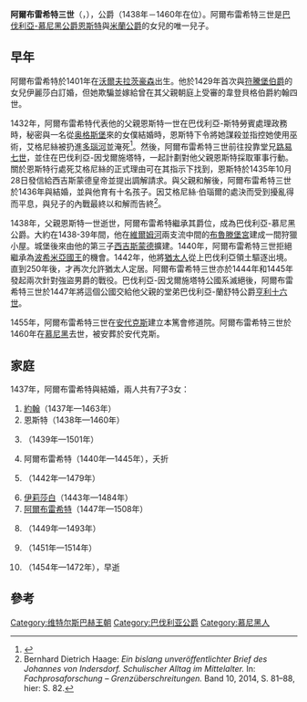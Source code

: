{{Infobox royalty
| name        = 阿爾布雷希特三世
| image       = Albrecht III von Bayern lehnt Königskrone ab.jpg
| succession  = 巴伐利亞-慕尼黑公爵
| reign       = 1438年 — 1460年
| predecessor = [[恩斯特_(巴伐利亞公爵)|恩斯特]]
| successor   = [[約翰四世_(巴伐利亞)|約翰四世]]
| birth_date  = {{birth_date|1401|3|27|df=yes}}
| birth_place = [[沃爾夫拉茨豪森|沃爾夫拉茨豪森]]
| death_date  = {{death date and age|1460|2|29|1401|3|27|df=yes}}
| death_place = [[慕尼黑|慕尼黑]]
| house       = [[維特爾斯巴赫王朝|維特爾斯巴赫王朝]]
| father      = 巴伐利亞公爵[[恩斯特_(巴伐利亞公爵)|恩斯特]]
| mother      = {{link-en|伊麗莎白·維斯孔蒂|Elisabetta Visconti}}
}}
'''阿爾布雷希特三世'''（{{lang-de|Albrecht III.}}，{{bd|1401年|3月27日|1460年|2月29日}}），{{le|巴伐利亞-慕尼黑|Bavaria-Munich}}公爵（1438年－1460年在位）。阿爾布雷希特三世是[[巴伐利亞統治者列表|巴伐利亞-慕尼黑公爵]][[恩斯特_(巴伐利亞公爵)|恩斯特]]與[[米蘭公爵|米蘭公爵]]{{link-en|貝爾納波·維斯孔蒂|Bernabò Visconti}}的女兒{{link-en|伊麗莎白·維斯孔蒂|Elisabetta Visconti}}的唯一兒子。

==早年==
阿爾布雷希特於1401年在[[沃爾夫拉茨豪森|沃爾夫拉茨豪森]]出生。他於1429年首次與[[符騰堡統治者列表|符騰堡伯爵]]{{link-en|符騰堡伯爵埃伯哈德三世|Eberhard III, Count of Württemberg|埃伯哈德三世}}的女兒伊麗莎白訂婚，但她欺騙並嫁給曾在其父親朝庭上受審的韋登貝格伯爵約翰四世。

1432年，阿爾布雷希特代表他的父親恩斯特一世在巴伐利亞-斯特勞賓處理政務時，秘密與一名從[[奥格斯堡|奥格斯堡]]來的女僕{{link-en|艾格尼絲·伯瑙爾|Agnes Bernauer}}結婚時，恩斯特下令將她謀殺並指控她使用巫術，艾格尼絲被扔進[[多瑙河|多瑙河]]並淹死<ref name="Andreas">{{Literatur |Autor=Andreas von Regensburg |Hrsg=Georg Leidinger |Titel=Chronica de principibus terrae Bavarorum |Sammelwerk=Sämtliche Werke |Verlag=Rieger |Ort=München |Datum=1903 |Seiten=583–584 |Kommentar=verfasst vor 1444; nach Alfons Huber, ''Agnes Bernauer im Spiegel der Quellen'', S. 55}}</ref>。然後，阿爾布雷希特三世前往投靠堂兄[[路易七世_(巴伐利亞)|路易七世]]，並住在巴伐利亞-因戈爾施塔特，一起計劃對他父親恩斯特採取軍事行動。關於恩斯特行處死艾格尼絲的正式理由可在其指示下找到，恩斯特於1435年10月28日發信給西吉斯蒙德皇帝並提出調解請求。與父親和解後，阿爾布雷希特三世於1436年與{{link-en|不倫瑞克-格魯本哈根的安娜|Anna of Brunswick-Grubenhagen-Einbeck}}結婚，並與他育有十名孩子。因艾格尼絲·伯瑙爾的處決而受到擾亂得而平息，與兒子的內戰最終以和解而告終<ref>Bernhard Dietrich Haage: ''Ein bislang unveröffentlichter Brief des Johannes von Indersdorf. Schulischer Alltag im Mittelalter.'' In: ''Fachprosaforschung – Grenzüberschreitungen.'' Band 10, 2014, S. 81–88, hier: S. 82.</ref>。

1438年，父親恩斯特一世逝世，阿爾布雷希特繼承其爵位，成為巴伐利亞-慕尼黑公爵。大約在1438-39年間，他在[[維爾姆河|維爾姆河]]兩支流中間的[[布魯滕堡宮|布魯滕堡宮]]建成一間狩獵小屋。城堡後來由他的第三子[[西吉斯蒙德_(巴伐利亞)|西吉斯蒙德]]擴建。1440年，阿爾布雷希特三世拒絕繼承為[[波希米亞國王|波希米亞國王]]的機會。1442年，他將[[猶太人|猶太人]]從上巴伐利亞領土驅逐出境。直到250年後，才再次允許猶太人定居。阿爾布雷希特三世亦於1444年和1445年發起兩次針對強盜男爵的戰役。巴伐利亞-因戈爾施塔特公國系滅絕後，阿爾布雷希特三世於1447年將這個公國交給他父親的堂弟巴伐利亞-蘭舒特公爵[[亨利十六世_(巴伐利亞)|亨利十六世]]。

1455年，阿爾布雷希特三世在[[安代克斯|安代克斯]]建立本篤會修道院。阿爾布雷希特三世於1460年在[[慕尼黑|慕尼黑]]去世，被安葬於安代克斯。

== 家庭 ==
1437年，阿爾布雷希特與{{le|不倫瑞克-格魯本哈根的安娜|Anna of Brunswick-Grubenhagen-Einbeck}}結婚，兩人共有7子3女：
# [[約翰四世_(巴伐利亞)|約翰]]（1437年—1463年）
# 恩斯特（1438年—1460年）
# {{le|西吉斯蒙德 (巴伐利亞公爵)|Sigismund, Duke of Bavaria|西吉斯蒙德}}（1439年—1501年）
# 阿爾布雷希特（1440年—1445年），夭折
# {{le|巴伐利亞的瑪格麗特 (1442-1479)|Margaret of Bavaria, Marchioness of Mantua|瑪格麗特}}（1442年—1479年）
# [[巴伐利亞的伊莉莎白_(1443-1484)|伊莉莎白]]（1443年—1484年）
# [[阿爾布雷希特四世_(巴伐利亞)|阿爾布雷希特]]（1447年—1508年）
# {{link-de|巴伐利亞的克里斯托夫|Christoph der Starke|克里斯托夫}}（1449年—1493年）
# {{link-de|巴伐利亞的沃夫岡 (1451-1514)|Wolfgang von Bayern|沃夫岡}}（1451年—1514年）
# {{link-de|巴伐利亞的芭芭拉|Barbara von Bayern|芭芭拉}}（1454年—1472年），早逝

==參考==
{{reflist}}

{{S-start}}
{{S-hou|[[維特爾斯巴赫王朝|維特爾斯巴赫王朝]]|1401年|3月27日|1460年|2月29日|}}
{{S-reg|}}
{{Succession box|
 before=[[恩斯特一世_(巴伐利亞)|恩斯特一世]]|
 title=[[巴伐利亞統治者列表|巴伐利亞-慕尼黑公爵]]|
 years=1438年–1460年|
 after=[[約翰四世_(巴伐利亞)|約翰四世]]}}
{{S-end}}

{{DEFAULTSORT:Albert 03 Duke of Bavaria}}
[[Category:维特尔斯巴赫王朝|Category:维特尔斯巴赫王朝]]
[[Category:巴伐利亚公爵|Category:巴伐利亚公爵]]
[[Category:慕尼黑人|Category:慕尼黑人]]
